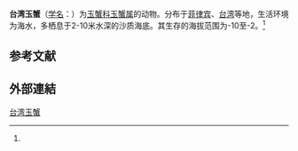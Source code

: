 {{Speciesbox
| name = 台湾玉蟹
| status = 
| status_system = 
| image = 
| genus = Leucosia
| species = formosensis
| authority = (Sakai, 1937)<ref name='id11506'>{{cite web| url =http://www.bioinfo.cn/db05/BjdwSpecies.php?action=view&id=11506| title =台湾玉蟹| work =《中国动物物种编目数据库》| publisher =中国科学院微生物研究所| author =中国科学院动物研究所| accessdate =2009-04-28| deadurl =yes| archiveurl =https://web.archive.org/web/20160305041740/http://www.bioinfo.cn/db05/BjdwSpecies.php?action=view&id=11506| archivedate =2016-03-05}}</ref>
}}

'''台湾玉蟹'''（[[学名|学名]]：{{lang|la|''Leucosia formosensis''}}）为[[玉蟹科|玉蟹科]][[玉蟹属|玉蟹属]]的动物。分布于[[菲律宾|菲律宾]]、[[台湾|台湾]]等地，生活环境为海水，多栖息于2-10米水深的沙质海底。其生存的海拔范围为-10至-2。<ref name='id11506'/>

== 参考文献 ==
{{reflist}}

==外部連結==
{{cite web |title=台灣生物多樣性資訊入口網 |url=http://taibif.tw/zh/taibif-search/namecode?keywords=台灣玉蟹 |website=taibif.tw |accessdate=2018-10-01 |language=zh-hant}}
{{Wikispecies|Leucosia formosensis}}
{{Taxonbar|from=Q13399825}}

[[Category:玉蟹属|台湾玉蟹]]


{{螃蟹小作品}}